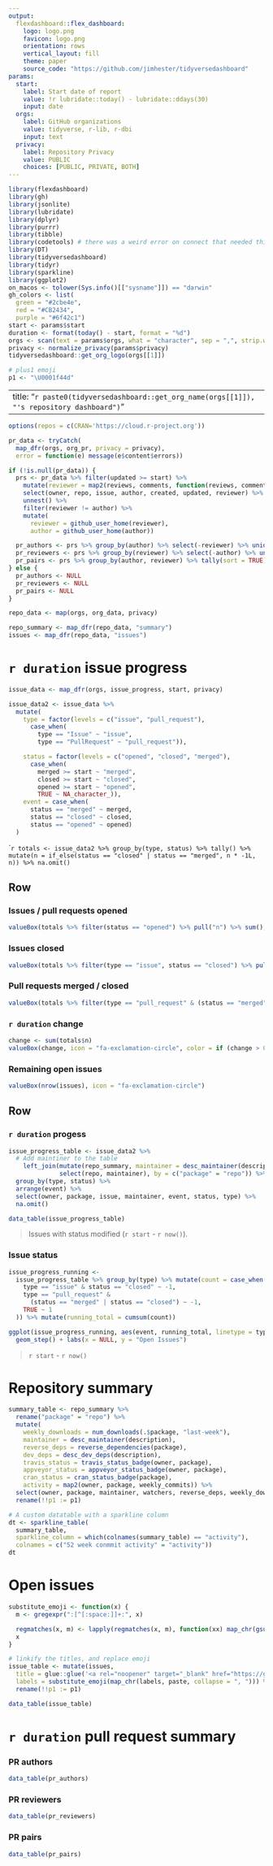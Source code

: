 ```yaml
---
output:
  flexdashboard::flex_dashboard:
    logo: logo.png
    favicon: logo.png
    orientation: rows
    vertical_layout: fill
    theme: paper
    source_code: "https://github.com/jimhester/tidyversedashboard"
params:
  start: 
    label: Start date of report
    value: !r lubridate::today() - lubridate::ddays(30)
    input: date
  orgs:
    label: GitHub organizations
    value: tidyverse, r-lib, r-dbi
    input: text
  privacy:
    label: Repository Privacy
    value: PUBLIC
    choices: [PUBLIC, PRIVATE, BOTH]
---
```


```r
library(flexdashboard)
library(gh)
library(jsonlite)
library(lubridate)
library(dplyr)
library(purrr)
library(tibble)
library(codetools) # there was a weird error on connect that needed this
library(DT)
library(tidyversedashboard)
library(tidyr)
library(sparkline)
library(ggplot2)
on_macos <- tolower(Sys.info()[["sysname"]]) == "darwin"
gh_colors <- list(
  green = "#2cbe4e",
  red = "#CB2434",
  purple = "#6f42c1")
start <- params$start
duration <- format(today() - start, format = "%d")
orgs <- scan(text = params$orgs, what = "character", sep = ",", strip.white = TRUE, quiet = TRUE)
privacy <- normalize_privacy(params$privacy)
tidyversedashboard::get_org_logo(orgs[[1]])

# plus1 emoji
p1 <- "\U0001f44d"
```

---
title: "`r paste0(tidyversedashboard::get_org_name(orgs[[1]]), "'s repository dashboard")`"
---


```r
options(repos = c(CRAN='https://cloud.r-project.org'))

pr_data <- tryCatch(
  map_dfr(orgs, org_pr, privacy = privacy),
  error = function(e) message(e$content$errors))

if (!is.null(pr_data)) {
  prs <- pr_data %>% filter(updated >= start) %>%
    mutate(reviewer = map2(reviews, comments, function(reviews, comments) unique(c(reviews$reviewer, comments$commenter)))) %>%
    select(owner, repo, issue, author, created, updated, reviewer) %>%
    unnest() %>%
    filter(reviewer != author) %>%
    mutate(
      reviewer = github_user_home(reviewer),
      author = github_user_home(author))

  pr_authors <- prs %>% group_by(author) %>% select(-reviewer) %>% unique() %>% tally(sort = TRUE)
  pr_reviewers <- prs %>% group_by(reviewer) %>% select(-author) %>% unique() %>% tally(sort = TRUE)
  pr_pairs <- prs %>% group_by(author, reviewer) %>% tally(sort = TRUE)
} else {
  pr_authors <- NULL
  pr_reviewers <- NULL
  pr_pairs <- NULL
}
```

```r
repo_data <- map(orgs, org_data, privacy)

repo_summary <- map_dfr(repo_data, "summary")
issues <- map_dfr(repo_data, "issues")
```


`r duration` issue progress
=====================================
```r
issue_data <- map_dfr(orgs, issue_progress, start, privacy)

issue_data2 <- issue_data %>% 
  mutate(
    type = factor(levels = c("issue", "pull_request"),
      case_when(
        type == "Issue" ~ "issue",
        type == "PullRequest" ~ "pull_request")),

    status = factor(levels = c("opened", "closed", "merged"),
      case_when(
        merged >= start ~ "merged",
        closed >= start ~ "closed",
        opened >= start ~ "opened",
        TRUE ~ NA_character_)),
    event = case_when(
      status == "merged" ~ merged,
      status == "closed" ~ closed,
      status == "opened" ~ opened)
  )
```

````r
totals <- issue_data2 %>% group_by(type, status) %>% tally() %>% mutate(n = if_else(status == "closed" | status == "merged", n * -1L, n)) %>% na.omit()
```

Row
------------------------------

### Issues / pull requests opened
```r
valueBox(totals %>% filter(status == "opened") %>% pull("n") %>% sum(), icon = "fa-exclamation-circle", color = "success")
```

### Issues closed
```r
valueBox(totals %>% filter(type == "issue", status == "closed") %>% pull("n") %>% abs(), icon = "fa-times-circle", color = "danger")
```

### Pull requests merged / closed
```r
valueBox(totals %>% filter(type == "pull_request" & (status == "merged" | status == "closed")) %>% pull("n") %>% sum() %>% abs(), icon = "ion-merge", color = "info")
```

### `r duration` change
```r
change <- sum(totals$n)
valueBox(change, icon = "fa-exclamation-circle", color = if (change > 0) "success" else "danger")
```

### Remaining open issues
```r
valueBox(nrow(issues), icon = "fa-exclamation-circle")
```

Row
-------------------------------------

### `r duration` progess

```r
issue_progress_table <- issue_data2 %>%
  # Add maintiner to the table
    left_join(mutate(repo_summary, maintainer = desc_maintainer(description)) %>%
              select(repo, maintainer), by = c("package" = "repo")) %>%
  group_by(type, status) %>%
  arrange(event) %>%
  select(owner, package, issue, maintainer, event, status, type) %>%
  na.omit()

data_table(issue_progress_table)
```

> Issues with status modified (`r start` - `r now()`).

### Issue status

```r
issue_progress_running <-
  issue_progress_table %>% group_by(type) %>% mutate(count = case_when(
    type == "issue" & status == "closed" ~ -1,
    type == "pull_request" &
      (status == "merged" | status == "closed") ~ -1,
    TRUE ~ 1
  )) %>% mutate(running_total = cumsum(count))

ggplot(issue_progress_running, aes(event, running_total, linetype = type)) +
  geom_step() + labs(x = NULL, y = "Open Issues")
```

> `r start` - `r now()`

Repository summary
=====================================

```r
summary_table <- repo_summary %>%
  rename("package" = "repo") %>%
  mutate(
    weekly_downloads = num_downloads(.$package, "last-week"),
    maintainer = desc_maintainer(description),
    reverse_deps = reverse_dependencies(package),
    dev_deps = desc_dev_deps(description),
    travis_status = travis_status_badge(owner, package),
    appveyor_status = appveyor_status_badge(owner, package),
    cran_status = cran_status_badge(package),
    activity = map2(owner, package, weekly_commits)) %>%
  select(owner, package, maintainer, watchers, reverse_deps, weekly_downloads, open_issues, prs, p1, everything(), -description) %>%
  rename(!!p1 := p1)
```

```r
# A custom datatable with a sparkline column
dt <- sparkline_table(
  summary_table,
  sparkline_column = which(colnames(summary_table) == "activity"),
  colnames = c("52 week conmmit activity" = "activity"))
dt
```

Open issues
=====================================
```r
substitute_emoji <- function(x) {
  m <- gregexpr(":[^[:space:]]+:", x)

  regmatches(x, m) <- lapply(regmatches(x, m), function(xx) map_chr(gsub(":", "", xx), emo::ji))
  x
}

# linkify the titles, and replace emoji
issue_table <- mutate(issues,
  title = glue::glue('<a rel="noopener" target="_blank" href="https://github.com/{owner}/{repo}/issues/{issue}">{title}</a>'),
  labels = substitute_emoji(map_chr(labels, paste, collapse = ", "))) %>%
  rename(!!p1 := p1)

data_table(issue_table)
```

`r duration` pull request summary
=====================================


### PR authors
```r
data_table(pr_authors)
```

### PR reviewers
```r
data_table(pr_reviewers)
```

### PR pairs
```r
data_table(pr_pairs)
```
